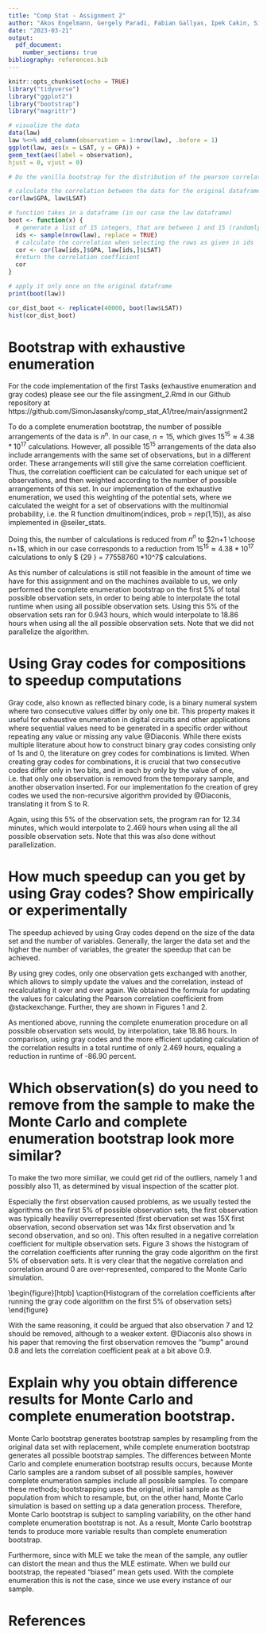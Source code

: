 ```yaml
---
title: "Comp Stat - Assignment 2"
author: "Akos Engelmann, Gergely Paradi, Fabian Gallyas, Ipek Cakin, Simon Jasansky"
date: "2023-03-21"
output: 
  pdf_document:
    number_sections: true
bibliography: references.bib 
---
```


```r
knitr::opts_chunk$set(echo = TRUE)
library("tidyverse")
library("ggplot2")
library("bootstrap")
library("magrittr")
```


```r
# visualize the data
data(law)
law %<>% add_column(observation = 1:nrow(law), .before = 1)
ggplot(law, aes(x = LSAT, y = GPA)) +
geom_text(aes(label = observation),
hjust = 0, vjust = 0)
```


```r
# Do the vanilla bootstrap for the distribution of the pearson correlation coefficient 

# calculate the correlation between the data for the original dataframe
cor(law$GPA, law$LSAT)

# function takes in a dataframe (in our case the law dataframe)
boot <- function(x) {
  # generate a list of 15 integers, that are between 1 and 15 (randomly)
  ids <- sample(nrow(law), replace = TRUE)
  # calculate the correlation when selecting the rows as given in ids
  cor <- cor(law[ids,]$GPA, law[ids,]$LSAT)
  #return the correlation coefficient
  cor
}

# apply it only once on the original dataframe
print(boot(law))

cor_dist_boot <- replicate(40000, boot(law$LSAT))
hist(cor_dist_boot)

```


# Bootstrap with exhaustive enumeration 

For the code implementation of the first Tasks (exhaustive enumeration and gray codes) please see our the file assingment_2.Rmd in our Github repository at https://github.com/SimonJasansky/comp_stat_A1/tree/main/assignment2


To do a complete enumeration bootstrap, the number of possible arrangements of the data is $n^{n}$. In our case, $n=15$, which gives $15^{15} \approx 4.38 * 10^{17}$ calculations. 
However, all possible $15^{15}$ arrangements of the data also include arrangements with the same set of observations, but in a different order. These arrangements will still give the same correlation coefficient. Thus, the correlation coefficient can be calculated for each unique set of observations, and then weighted according to the number of possible arrangements of this set. 
In our implementation of the exhaustive enumeration, we used this weighting of the potential sets, where we calculated the weight for a set of observations with the multinomial probability, i.e. the R function dmultinom(indices, prob = rep(1,15)), as also implemented in @seiler_stats. 

Doing this, the number of calculations is reduced from $n^{n}$ to $2n+1 \choose n+1$, which in our case corresponds to a reduction from $15^{15} \approx 4.38 * 10^{17}$ calculations to only $ {29 \choose 14} = 77558760 \approx 7.7*10^7$ calculations.

As this number of calculations is still not feasible in the amount of time we have for this assignment and on the machines available to us, we only performed the complete enumeration bootstrap on the first 5% of total possible observation sets, in order to being able to interpolate the total runtime when using all possible observation sets. Using this 5% of the observation sets ran for 0.943 hours, which would interpolate to 18.86 hours when using all the all possible observation sets. Note that we did not parallelize the algorithm. 


# Using Gray codes for compositions to speedup computations

Gray code, also known as reflected binary code, is a binary numeral system where two consecutive values differ by only one bit. This property makes it useful for exhaustive enumeration in digital circuits and other applications where sequential values need to be generated in a specific order without repeating any value or missing any value @Diaconis.
While there exists multiple literature about how to construct binary gray codes consisting only of 1s and 0, the literature on grey codes for combinations is limited. When creating gray codes for combinations, it is crucial that two consecutive codes differ only in two bits, and in each by only by the value of one, i.e. that only one observation is removed from the temporary sample, and another observation inserted. 
For our implementation fo the creation of grey codes we used the non-recursive algorithm provided by @Diaconis, translating it from S to R. 

Again, using this 5% of the observation sets, the program ran for 12.34 minutes, which would interpolate to 2.469 hours when using all the all possible observation sets. Note that this was also done without parallelization. 


# How much speedup can you get by using Gray codes? Show empirically or experimentally

The speedup achieved by using Gray codes depend on the size of the data set and the number of variables. Generally, the larger the data set and the higher the number of variables, the greater the speedup that can be achieved.

By using grey codes, only one observation gets exchanged with another, which allows to simply update the values and the correlation, instead of recalculating it over and over again. 
We obtained the formula for updating the values for calculating the Pearson correlation coefficient from @stackexchange. Further, they are shown in Figures 1 and 2. 

\begin{figure}[htpb]
    \centering
    \includegraphics[width=\textwidth]{image1.png}
    \caption{variables that are consecutively updated by subtracting the value of the deleted observation, and adding the value of the inserted observation.}
    \label{fig1}
\end{figure}


\begin{figure}[htpb]
    \centering
    \includegraphics[width=\textwidth]{image2.png}
    \caption{Formula used to calculate the Pearson correlation coefficient by updating.}
    \label{fig2}
\end{figure}


As mentioned above, running the complete enumeration procedure on all possible observation sets would, by interpolation, take 18.86 hours. In comparison, using gray codes and the more efficient updating calculation of the correlation results in a total runtime of only 2.469 hours, equaling a reduction in runtime of -86.90 percent. 


# Which observation(s) do you need to remove from the sample to make the Monte Carlo and complete enumeration bootstrap look more similar?

To make the two more similiar, we could get rid of the outliers, namely 1 and possibly also 11, as determined by visual inspection of the scatter plot. 

Especially the first observation caused problems, as we usually tested the algorithms on the first 5% of possible observation sets, the first observation was typically heaviliy overrepresented (first obervation set was 15X first observation, second observation set was 14x first observation and 1x second observation, and so on). This often resulted in a negative correlation coefficient for multiple observation sets. Figure 3 shows the histogram of the correlation coefficients after running the gray code algorithm on the first 5% of observation sets. It is very clear that the negative correlation and correlation around 0 are over-represented, compared to the Monte Carlo simulation. 

\begin{figure}[htpb]
    \centering
    \includegraphics[width=\textwidth]{histogram.png}
    \caption{Histogram of the correlation coefficients after running the gray code algorithm on the first 5% of observation sets}
    \label{fig3}
\end{figure}

With the same reasoning, it could be argued that also observation 7 and 12 should be removed, although to a weaker extent. 
@Diaconis also shows in his paper that removing the first observation removes the "bump" around 0.8 and lets the correlation coefficient peak at a bit above 0.9. 

# Explain why you obtain difference results for Monte Carlo and complete enumeration bootstrap.

Monte Carlo bootstrap generates bootstrap samples by resampling from the original data set with replacement, while complete enumeration bootstrap generates all possible bootstrap samples. 
The differences between Monte Carlo and complete enumeration bootstrap results occurs, because Monte Carlo samples are a random subset of all possible samples, however complete enumeration samples include all possible samples. 
To compare these methods; bootstrapping uses the original, initial sample as the population from which to resample, but, on the other hand, Monte Carlo simulation is based on setting up a data generation process.
Therefore, Monte Carlo bootstrap is subject to sampling variability, on the other hand complete enumeration bootstrap is not. As a result, Monte Carlo bootstrap tends to produce more variable results than complete enumeration bootstrap.

Furthermore, since with MLE we take the mean of the sample, any outlier can distort the mean and thus the MLE estimate. When we build our bootstrap, the repeated "biased" mean gets used. With the complete enumeration this is not the case, since we use every instance of our sample. 
 

\pagebreak

# References

\bibliography{references}


